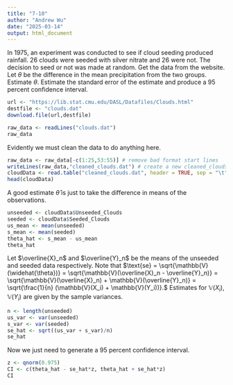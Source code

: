 ```yaml
---
title: "7-10"
author: "Andrew Wu"
date: "2025-03-14"
output: html_document
---
```


In 1975, an experiment was conducted to see if cloud seeding produced rainfall. 26 clouds were seeded with silver nitrate and 26 were not. The decision to seed or not was made at random. Get the data from the website. Let $\theta$ be the difference in the mean precipitation from the two groups. Estimate $\theta$. Estimate the standard error of the estimate and produce a $95$ percent confidence interval.

```r
url <- "https://lib.stat.cmu.edu/DASL/Datafiles/Clouds.html"
destfile <- "clouds.dat"
download.file(url,destfile)
```

```r
raw_data <- readLines("clouds.dat")
raw_data
```

Evidently we must clean the data to do anything here.

```r
raw_data <- raw_data[-c(1:25,53:55)] # remove bad format start lines
writeLines(raw_data,"cleaned_clouds.dat") # create a new cleaned_clouds.dat file to read.table from
cloudData <- read.table("cleaned_clouds.dat", header = TRUE, sep = "\t") # note that \t separates the columns
head(cloudData)
```

A good estimate $\widehat{\theta}$ is just to take the difference in means of the observations.

```r
unseeded <- cloudData$Unseeded_Clouds
seeded <- cloudData$Seeded_Clouds
us_mean <- mean(unseeded)
s_mean <- mean(seeded)
theta_hat <- s_mean - us_mean
theta_hat
```

Let $\overline{X}_n$ and $\overline{Y}_n$ be the means of the unseeded and seeded data respectively. Note that $\text{se} = \sqrt{\mathbb{V}(\widehat{\theta})} = \sqrt{\mathbb{V}(\overline{X}_n - \overline{Y}_n)} = \sqrt{\mathbb{V}(\overline{X}_n) + \mathbb{V}(\overline{Y}_n)} = \sqrt{\frac{1}{n} (\mathbb{V}(X_i) + \mathbb{V}(Y_i))}.$ Estimates for $\mathbb{V}(X_i),\mathbb{V}(Y_i)$ are given by the sample variances.

```r
n <- length(unseeded) 
us_var <- var(unseeded)
s_var <- var(seeded)
se_hat <- sqrt((us_var + s_var)/n)
se_hat
```

Now we just need to generate a $95$ percent confidence interval.

```r
z <- qnorm(0.975)
CI <- c(theta_hat - se_hat*z, theta_hat + se_hat*z)
CI
```
